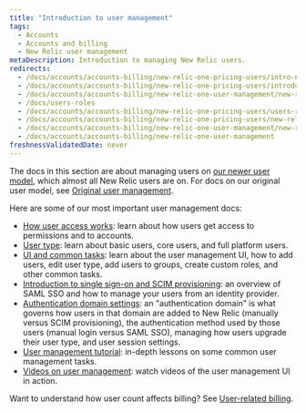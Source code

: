 ```yaml
---
title: "Introduction to user management"
tags:
  - Accounts
  - Accounts and billing
  - New Relic user management
metaDescription: Introduction to managing New Relic users.
redirects:
  - /docs/accounts/accounts-billing/new-relic-one-pricing-users/intro-new-relic-user-management
  - /docs/accounts/accounts-billing/new-relic-one-pricing-users/introduction-managing-users
  - /docs/accounts/accounts-billing/new-relic-one-user-management/new-relic-one-user-model-understand-user-structure
  - /docs/users-roles
  - /docs/accounts/accounts-billing/new-relic-one-pricing-users/users-roles
  - /docs/accounts/accounts-billing/new-relic-one-pricing-users/new-relic-one-user-model
  - /docs/accounts/accounts-billing/new-relic-one-user-management/new-relic-one-user-model
  - /docs/accounts/accounts-billing/new-relic-one-user-management
freshnessValidatedDate: never
---
```


The docs in this section are about managing users on [our newer user model](/docs/accounts/original-accounts-billing/original-product-based-pricing/overview-user-models), which almost all New Relic users are on. For docs on our original user model, see [Original user management](/docs/accounts/original-accounts-billing/original-users-roles).

Here are some of our most important user management docs:

* [How user access works](/docs/accounts/accounts-billing/new-relic-one-user-management/user-management-concepts): learn about how users get access to permissions and to accounts.
* [User type](/docs/accounts/accounts-billing/new-relic-one-user-management/user-type): learn about basic users, core users, and full platform users.
* [UI and common tasks](/docs/accounts/accounts-billing/new-relic-one-user-management/user-management-ui-and-tasks/): learn about the user management UI, how to add users, edit user type, add users to groups, create custom roles, and other common tasks.
* [Introduction to single sign-on and SCIM provisioning](/docs/accounts/accounts-billing/new-relic-one-user-management/introduction-saml-scim): an overview of SAML SSO and how to manage your users from an identity provider.
* [Authentication domain settings](/docs/accounts/accounts-billing/new-relic-one-pricing-users/configure-authentication-domains): an "authentication domain" is what governs how users in that domain are added to New Relic (manually versus SCIM provisioning), the authentication method used by those users (manual login versus SAML SSO), managing how users upgrade their user type, and user session settings.
* [User management tutorial](/docs/accounts/accounts-billing/new-relic-one-user-management/tutorial-add-new-user-groups-roles-new-relic-one-user-model): in-depth lessons on some common user management tasks.
* [Videos on user management](/docs/accounts/accounts-billing/new-relic-one-user-management/user-mgmt-videos): watch videos of the user management UI in action.

Want to understand how user count affects billing? See [User-related billing](/docs/accounts/accounts-billing/new-relic-one-pricing-users/new-relic-one-pricing-billing#user-count).
